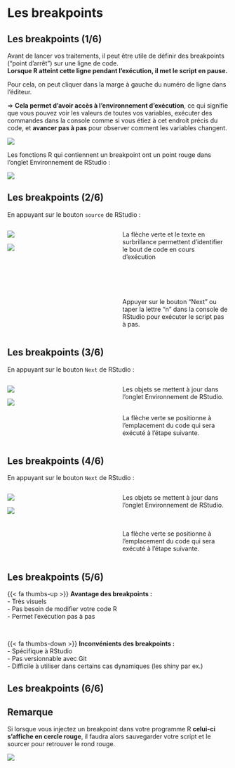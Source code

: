 # Les breakpoints {.backgroundTitre}

## Les breakpoints (1/6)

Avant de lancer vos traitements, il peut être utile de définir des breakpoints ("point d'arrêt") sur une ligne de code.  
**Lorsque R atteint cette ligne pendant l'exécution, il met le script en pause.**  

[Pour cela, on peut cliquer dans la marge à gauche du numéro de ligne dans l'éditeur.]{.Terre_battue2}

=> **Cela permet d'avoir accès à l'environnement d'exécution**, ce qui signifie que vous pouvez voir les valeurs de toutes vos variables, exécuter des commandes dans la console comme si vous étiez à cet endroit précis du code, et **avancer pas à pas** pour observer comment les variables changent.

![](img/breakpoint.png){fig-align="center"}  

Les fonctions R qui contiennent un breakpoint ont un point rouge dans l'onglet Environnement de RStudio :  

![](img/breakpoint_fonction.png){fig-align="center"}  

## Les breakpoints (2/6)

En appuyant sur le bouton `source` de RStudio :  

::: columns
::: {.column width="50%"}
![](img/breakpoint_point1.png){fig-align="center"} 

![](img/breakpoint_steps.png){fig-align="center"} 

:::

::: {.column width="50%"}
[La flèche verte et le texte en surbrillance permettent d'identifier le bout de code en cours d'exécution]{.green}
<br>
<br>
<br>
<br>
<br>
<br>
Appuyer sur le bouton "Next" ou taper la lettre "n" dans la console de RStudio pour exécuter le script pas à pas.
:::
:::

## Les breakpoints (3/6)

En appuyant sur le bouton `Next` de RStudio :  

::: columns
::: {.column width="50%"}

![](img/breakpoint_point3.png){fig-align="center"}  

![](img/breakpoint_point4.png){fig-align="center"} 

:::

::: {.column width="50%"}
Les objets se mettent à jour dans l'onglet Environnement de RStudio.
<br>
<br>

[La flèche verte se positionne à l'emplacement du code qui sera exécuté à l'étape suivante.]{.green}
:::
:::

## Les breakpoints (4/6)

En appuyant sur le bouton `Next` de RStudio :  

::: columns
::: {.column width="50%"}

![](img/breakpoint_point6.png){fig-align="center"} 

![](img/breakpoint_point5.png){fig-align="center"} 
:::

::: {.column width="50%"}
Les objets se mettent à jour dans l'onglet Environnement de RStudio.
<br>
<br>
<br>

La flèche verte se positionne à l'emplacement du code qui sera exécuté à l'étape suivante.
:::
:::

## Les breakpoints (5/6)

{{< fa thumbs-up >}} **Avantage des breakpoints :**  
- Très visuels  
- Pas besoin de modifier votre code R  
- Permet l'exécution pas à pas  

<br>

{{< fa thumbs-down >}} **Inconvénients des breakpoints :**  
- Spécifique à RStudio  
- Pas versionnable avec Git  
- Difficile à utiliser dans certains cas dynamiques (les shiny par ex.)

## Les breakpoints (6/6)

::: callout-warning
## Remarque
Si lorsque vous injectez un breakpoint dans votre programme R **celui-ci s'affiche en cercle rouge**, il faudra alors sauvegarder votre script et le sourcer pour retrouver le rond rouge.

![](img/breakpoint_circle.png){fig-align="center"}  
:::